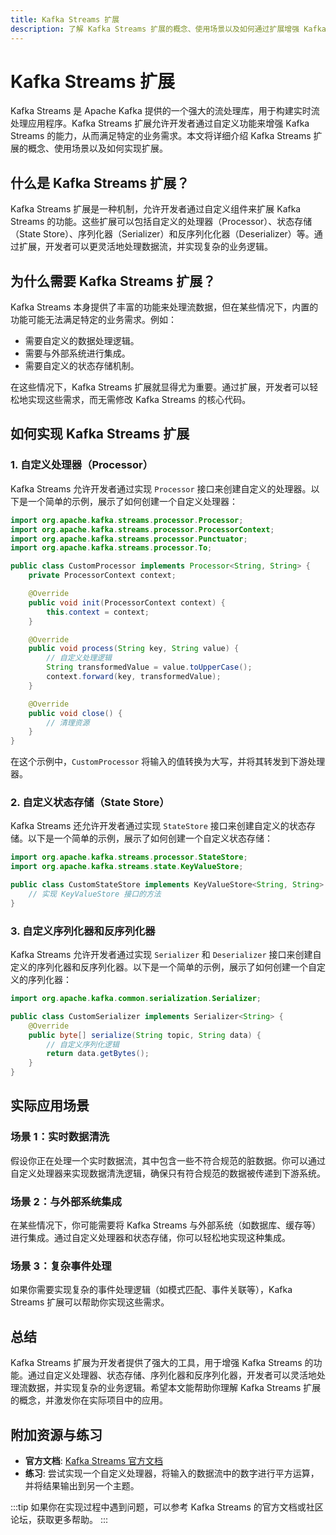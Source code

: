 ```yaml
---
title: Kafka Streams 扩展
description: 了解 Kafka Streams 扩展的概念、使用场景以及如何通过扩展增强 Kafka Streams 的功能。
---
```


# Kafka Streams 扩展

Kafka Streams 是 Apache Kafka 提供的一个强大的流处理库，用于构建实时流处理应用程序。Kafka Streams 扩展允许开发者通过自定义功能来增强 Kafka Streams 的能力，从而满足特定的业务需求。本文将详细介绍 Kafka Streams 扩展的概念、使用场景以及如何实现扩展。

## 什么是 Kafka Streams 扩展？

Kafka Streams 扩展是一种机制，允许开发者通过自定义组件来扩展 Kafka Streams 的功能。这些扩展可以包括自定义的处理器（Processor）、状态存储（State Store）、序列化器（Serializer）和反序列化化器（Deserializer）等。通过扩展，开发者可以更灵活地处理数据流，并实现复杂的业务逻辑。

## 为什么需要 Kafka Streams 扩展？

Kafka Streams 本身提供了丰富的功能来处理流数据，但在某些情况下，内置的功能可能无法满足特定的业务需求。例如：

- 需要自定义的数据处理逻辑。
- 需要与外部系统进行集成。
- 需要自定义的状态存储机制。

在这些情况下，Kafka Streams 扩展就显得尤为重要。通过扩展，开发者可以轻松地实现这些需求，而无需修改 Kafka Streams 的核心代码。

## 如何实现 Kafka Streams 扩展

### 1. 自定义处理器（Processor）

Kafka Streams 允许开发者通过实现 `Processor` 接口来创建自定义的处理器。以下是一个简单的示例，展示了如何创建一个自定义处理器：

```java
import org.apache.kafka.streams.processor.Processor;
import org.apache.kafka.streams.processor.ProcessorContext;
import org.apache.kafka.streams.processor.Punctuator;
import org.apache.kafka.streams.processor.To;

public class CustomProcessor implements Processor<String, String> {
    private ProcessorContext context;

    @Override
    public void init(ProcessorContext context) {
        this.context = context;
    }

    @Override
    public void process(String key, String value) {
        // 自定义处理逻辑
        String transformedValue = value.toUpperCase();
        context.forward(key, transformedValue);
    }

    @Override
    public void close() {
        // 清理资源
    }
}
```

在这个示例中，`CustomProcessor` 将输入的值转换为大写，并将其转发到下游处理器。

### 2. 自定义状态存储（State Store）

Kafka Streams 还允许开发者通过实现 `StateStore` 接口来创建自定义的状态存储。以下是一个简单的示例，展示了如何创建一个自定义状态存储：

```java
import org.apache.kafka.streams.processor.StateStore;
import org.apache.kafka.streams.state.KeyValueStore;

public class CustomStateStore implements KeyValueStore<String, String> {
    // 实现 KeyValueStore 接口的方法
}
```

### 3. 自定义序列化器和反序列化器

Kafka Streams 允许开发者通过实现 `Serializer` 和 `Deserializer` 接口来创建自定义的序列化器和反序列化器。以下是一个简单的示例，展示了如何创建一个自定义的序列化器：

```java
import org.apache.kafka.common.serialization.Serializer;

public class CustomSerializer implements Serializer<String> {
    @Override
    public byte[] serialize(String topic, String data) {
        // 自定义序列化逻辑
        return data.getBytes();
    }
}
```

## 实际应用场景

### 场景 1：实时数据清洗

假设你正在处理一个实时数据流，其中包含一些不符合规范的脏数据。你可以通过自定义处理器来实现数据清洗逻辑，确保只有符合规范的数据被传递到下游系统。

### 场景 2：与外部系统集成

在某些情况下，你可能需要将 Kafka Streams 与外部系统（如数据库、缓存等）进行集成。通过自定义处理器和状态存储，你可以轻松地实现这种集成。

### 场景 3：复杂事件处理

如果你需要实现复杂的事件处理逻辑（如模式匹配、事件关联等），Kafka Streams 扩展可以帮助你实现这些需求。

## 总结

Kafka Streams 扩展为开发者提供了强大的工具，用于增强 Kafka Streams 的功能。通过自定义处理器、状态存储、序列化器和反序列化器，开发者可以灵活地处理流数据，并实现复杂的业务逻辑。希望本文能帮助你理解 Kafka Streams 扩展的概念，并激发你在实际项目中的应用。

## 附加资源与练习

- **官方文档**: [Kafka Streams 官方文档](https://kafka.apache.org/documentation/streams/)
- **练习**: 尝试实现一个自定义处理器，将输入的数据流中的数字进行平方运算，并将结果输出到另一个主题。

:::tip
如果你在实现过程中遇到问题，可以参考 Kafka Streams 的官方文档或社区论坛，获取更多帮助。
:::